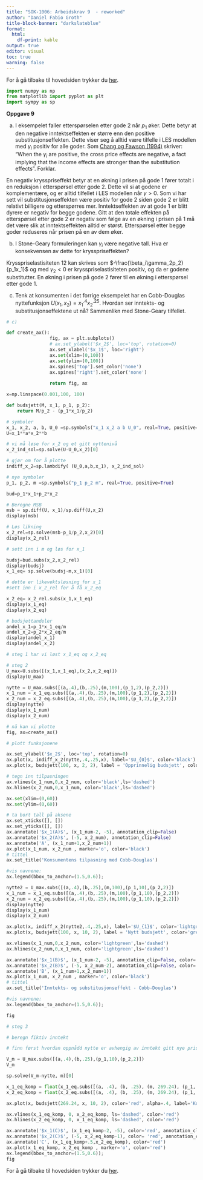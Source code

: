 ```yaml
---
title: "SOK-1006: Arbeidskrav 9  - reworked"
author: "Daniel Fabio Groth"
title-block-banner: "darkslateblue"
format:
  html: 
    df-print: kable
output: true
editor: visual
toc: true
warning: false
---
```


For å gå tilbake til hovedsiden trykker du [her](https://danielfabiog.github.io/SOK-1003-og-SOK-1006/).

```python
import numpy as np
from matplotlib import pyplot as plt
import sympy as sp
```

**Oppgave 9**       

a) I eksempelet faller etterspørselen etter gode 2 når $p_1$ øker. Dette betyr at den negative inntektseffekten er større enn den positive substitusjonseffekten. Dette viser seg å alltid være tilfelle i LES modellen med $\gamma_i$ positiv for alle goder. Som [Chang og Fawson (1994)](https://digitalcommons.usu.edu/cgi/viewcontent.cgi?article=1036&context=eri) skriver: "When the $\gamma_i$ are positive, the cross price effects are negative, a fact implying that the income effects are stronger than the substitution effects". Forklar.

En negativ krysspriseffekt betyr at en økning i prisen på gode 1 fører totalt i en reduksjon i etterspørsel etter gode 2. Dette vil si at godene er komplementære, og er alltid tilfellet i LES modellen når $\gamma > 0$. Som vi har sett vil substitusjonseffekten være positiv for gode 2 siden gode 2 er blitt relativt billigere og etterspørres mer. Inntektseffekten av at gode 1 er blitt dyrere er negativ for begge godene. Gitt at den totale effekten på etterspørsel etter gode 2 er negativ som følge av en økning i prisen på 1 må det være slik at inntektseffekten  alltid er størst. Etterspørsel etter begge goder reduseres når prisen på en av dem øker.

b) I Stone-Geary formuleringen kan $\gamma_i$ være negative tall. Hva er konsekvensen av dette for krysspriseffekten?   

Krysspriselastisiteten 12 kan skrives som $-\frac{\beta_i\gamma_2p_2}{p_1x_1}$ og med $\gamma_2<0$ er krysspriselastisiteten positiv, og da er godene substitutter. En økning i prisen på gode 2 fører til en økning i etterspørsel etter gode 1.

c) Tenk at konsumenten i det forrige eksempelet har en Cobb-Douglas nyttefunksjon $U(x_1,x_2)=x_1^{.4}x_2^{.25}$. Hvordan ser inntekts- og substitusjonseffektene ut nå? Sammenlikn med Stone-Geary tilfellet.   

```python
# c)

def create_ax():
                fig, ax = plt.subplots()
                # ax.set_ylabel('$x_2$', loc='top', rotation=0)
                ax.set_xlabel('$x_1$', loc='right')
                ax.set(xlim=(0,100))
                ax.set(ylim=(0,100))
                ax.spines['top'].set_color('none')
                ax.spines['right'].set_color('none')
                
                return fig, ax

x=np.linspace(0.001,100, 100)

def budsjett(M, x_1, p_1, p_2):
    return M/p_2 - (p_1*x_1/p_2)

# symboler
x_1, x_2, a, b, U_0 =sp.symbols("x_1 x_2 a b U_0", real=True, positive=True)
U=x_1**a*x_2**b

# vi må løse for x_2 og et gitt nyttenivå
x_2_ind_sol=sp.solve(U-U_0,x_2)[0]

# gjør om for å plotte
indiff_x_2=sp.lambdify( (U_0,a,b,x_1), x_2_ind_sol)

# nye symboler
p_1, p_2, m =sp.symbols("p_1 p_2 m", real=True, positive=True)

bud=p_1*x_1+p_2*x_2

# Beregne MSB
msb = sp.diff(U, x_1)/sp.diff(U,x_2)
display(msb)
```

```python
# Løs likning
x_2_rel=sp.solve(msb-p_1/p_2,x_2)[0]
display(x_2_rel)
```

```python
# sett inn i m og løs for x_1

budsj=bud.subs(x_2,x_2_rel)
display(budsj)
x_1_eq= sp.solve(budsj-m,x_1)[0]

# dette er likevektsløsning for x_1
#sett inn i x_2_rel for å få x_2_eq

x_2_eq= x_2_rel.subs(x_1,x_1_eq)
display(x_1_eq)
display(x_2_eq)
```

```python
# budsjettandeler
andel_x_1=p_1*x_1_eq/m
andel_x_2=p_2*x_2_eq/m
display(andel_x_1)
display(andel_x_2)
```

```python
# steg 1 har vi løst x_1_eq og x_2_eq

# steg 2
U_max=U.subs([(x_1,x_1_eq),(x_2,x_2_eq)])
display(U_max)
```

```python
nytte = U_max.subs([(a,.4),(b,.25),(m,100),(p_1,2),(p_2,2)])
x_1_num = x_1_eq.subs([(a,.4),(b,.25),(m,100),(p_1,2),(p_2,2)])
x_2_num = x_2_eq.subs([(a,.4),(b,.25),(m,100),(p_1,2),(p_2,2)])
display(nytte)
display(x_1_num)
display(x_2_num)
```

```python
# nå kan vi plotte
fig, ax=create_ax()

# plott funksjonene

ax.set_ylabel('$x_2$', loc='top', rotation=0)
ax.plot(x, indiff_x_2(nytte,.4,.25,x), label='$U_{0}$', color='black')
ax.plot(x, budsjett(100, x, 2, 2), label = 'Opprinnelig budsjett', color='black')

# tegn inn tilpasningen
ax.vlines(x_1_num,0,x_2_num, color='black',ls='dashed')
ax.hlines(x_2_num,0,x_1_num, color='black',ls='dashed')

ax.set(xlim=(0,60))
ax.set(ylim=(0,60))

# ta bort tall på aksene
ax.set_xticks([], [])
ax.set_yticks([], [])
ax.annotate('$x_1(A)$', (x_1_num-2, -5), annotation_clip=False)
ax.annotate('$x_2(A)$', (-5, x_2_num), annotation_clip=False)
ax.annotate('A', (x_1_num+1,x_2_num+1))
ax.plot(x_1_num, x_2_num , marker='o', color='black')
# tittel
ax.set_title('Konsumentens tilpasning med Cobb-Douglas')

#vis navnene:
ax.legend(bbox_to_anchor=(1.5,0.6));
```
    
```python
nytte2 = U_max.subs([(a,.4),(b,.25),(m,100),(p_1,10),(p_2,2)])
x_1_num = x_1_eq.subs([(a,.4),(b,.25),(m,100),(p_1,10),(p_2,2)])
x_2_num = x_2_eq.subs([(a,.4),(b,.25),(m,100),(p_1,10),(p_2,2)])
display(nytte)
display(x_1_num)
display(x_2_num)
```

```python
ax.plot(x, indiff_x_2(nytte2,.4,.25,x), label='$U_{1}$', color='lightgreen')
ax.plot(x, budsjett(100, x, 10, 2), label = 'Nytt budsjett', color='green')

ax.vlines(x_1_num,0,x_2_num, color='lightgreen',ls='dashed')
ax.hlines(x_2_num,0,x_1_num, color='lightgreen',ls='dashed')

ax.annotate('$x_1(B)$', (x_1_num-2, -5), annotation_clip=False, color='lightgreen')
ax.annotate('$x_2(B)$', (-5, x_2_num-2), annotation_clip=False, color='lightgreen')
ax.annotate('B', (x_1_num+1,x_2_num+1))
ax.plot(x_1_num, x_2_num , marker='o', color='black')
# tittel
ax.set_title('Inntekts- og substitusjonseffekt - Cobb-Douglas')

#vis navnene:
ax.legend(bbox_to_anchor=(1.5,0.6));

fig
```

```python
# steg 3

# beregn fiktiv inntekt

# finn først hvordan oppnådd nytte er avhengig av inntekt gitt nye priser

V_m = U_max.subs([(a,.4),(b,.25),(p_1,10),(p_2,2)])
V_m
```

```python
sp.solve(V_m-nytte, m)[0]
```

```python
x_1_eq_komp = float(x_1_eq.subs([(a, .4), (b, .25), (m, 269.24), (p_1, 10), (p_2, 2)]))
x_2_eq_komp = float(x_2_eq.subs([(a, .4), (b, .25), (m, 269.24), (p_1, 10), (p_2, 2)]))

ax.plot(x, budsjett(269.24, x, 10, 2), color='red', alpha=.4, label='Kompensert budsjett')

ax.vlines(x_1_eq_komp, 0, x_2_eq_komp, ls='dashed', color='red')
ax.hlines(x_2_eq_komp, 0, x_1_eq_komp, ls='dashed', color='red')

ax.annotate('$x_1(C)$', (x_1_eq_komp-2, -5), color='red', annotation_clip=False)
ax.annotate('$x_2(C)$', (-5, x_2_eq_komp-1), color= 'red', annotation_clip=False)
ax.annotate('C', (x_1_eq_komp+.5,x_2_eq_komp), color='red')
ax.plot(x_1_eq_komp, x_2_eq_komp , marker='o', color='red')
ax.legend(bbox_to_anchor=(1.5,0.6));
fig
```

For å gå tilbake til hovedsiden trykker du [her](https://danielfabiog.github.io/SOK-1003-og-SOK-1006/).